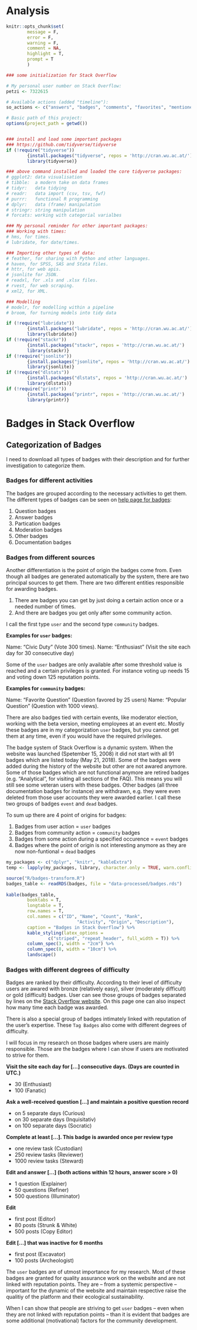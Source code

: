 # Analysis

```r
knitr::opts_chunk$set(
        message = F,
        error = F,
        warning = F,
        comment = NA,
        highlight = T,
        prompt = T
        )

### some initialization for Stack Overflow

# My personal user number on Stack Overflow: 
petzi <- 7322615

# Available actions (added "timeline"):
so_actions <- c("answers", "badges", "comments", "favorites", "mentioned", "network-activity", "posts", "questions", "reputation", "reputation-history", "suggested-edits", "tags", "top-answer-tags", "top-question-tags", "top-tags", "privileges", "notifications", "moderators", "timeline")

# Basic path of this project:
options(project_path = getwd())


### install and load some important packages
### https://github.com/tidyverse/tidyverse
if (!require("tidyverse"))
        {install.packages("tidyverse", repos = 'http://cran.wu.ac.at/')
        library(tidyverse)}

### above command installed and loaded the core tidyverse packages:
# ggplot2: data visualisation
# tibble:  a modern take on data frames
# tidyr:   data tidying
# readr:   data import (csv, tsv, fwf)
# purrr:   functional R programming
# dplyr:   data (frame) manipulation
# stringr: string manipulation
# forcats: working with categorial varialbes

### My personal reminder for other important packages:
### Working with times:
# hms, for times.
# lubridate, for date/times.

### Importing other types of data:
# feather, for sharing with Python and other languages.
# haven, for SPSS, SAS and Stata files.
# httr, for web apis.
# jsonlite for JSON.
# readxl, for .xls and .xlsx files.
# rvest, for web scraping.
# xml2, for XML.

### Modelling
# modelr, for modelling within a pipeline
# broom, for turning models into tidy data

if (!require("lubridate"))
        {install.packages("lubridate", repos = 'http://cran.wu.ac.at/')
        library(lubridate)}
if (!require("stackr"))
        {install.packages("stackr", repos = 'http://cran.wu.ac.at/')
        library(stackr)}
if (!require("jsonlite"))
        {install.packages("jsonlite", repos = 'http://cran.wu.ac.at/')
        library(jsonlite)}
if (!require("dlstats"))
        {install.packages("dlstats", repos = 'http://cran.wu.ac.at/')
        library(dlstats)}
if (!require("printr"))
        {install.packages("printr", repos = 'http://cran.wu.ac.at/')
        library(printr)}

```


# Badges in Stack Overflow

## Categorization of Badges

I need to download all types of badges with their description and for further investigation to categorize them. 


### Badges for different activities

The badges are grouped according to the necessary activities to get them. The different types of badges can be seen on [help page for badges](https://stackoverflow.com/help/badges):

1) Question badges
2) Answer badges
3) Partication badges
4) Moderation badges
5) Other badges
6) Documentation badges

### Badges from different sources 

Another differentiation is the point of origin the badges come from. Even though all badges are generated automatically by the system, there are two principal sources to get them. There are two different entities responsible for awarding badges. 

1. There are badges you can get by just doing a certain action once or a needed number of times. 
2. And there are badges you get only after some community action. 

I call the first type `user` and the second type `community` badges.

**Examples for `user` badges:**

Name: "Civic Duty" (Vote 300 times). 
Name: "Enthusiast" (Visit the site each day for 30 consecutive day)

Some of the `user` badges are only available after some threshold value is reached and a certain privileges is granted. For instance voting up needs 15 and voting down 125 reputation points. 

**Examples for `community` badges:**

Name: "Favorite Question" (Question favored by 25 users)
Name: "Popular Question" (Question with 1000 views).

There are also badges tied with certain events, like moderator election, working with the beta version, meeting employees at an event etc. Mostly these badges are in my categorization `user` badges, but you cannot get them at any time, even if you would have the required privileges.

The badge system of Stack Overflow is a dynamic system. When the website was launched (Spetember 15, 2008) it did not start with all 91 badges which are listed today (May 21, 2018). Some of the badges were added during the history of the website but other are not awared anymore. Some of those badges which are not functional anymore are retired badges (e.g. "Analytical", for visiting all sections of the FAQ). This means you will still see some veteran users with these badges. Other badges (all three documentation badges for instance) are withdrawn, e.g. they were even deleted from those user accounts they were awarded earlier. I call these two groups of badges `event` and `dead` badges.

To sum up there are 4 point of origins for badges:

1) Badges from user action = `user` badges
2) Badges from community action = `community` badges
3) Badges from some action during a specified occurence = `event` badges
4) Badges where the point of origin is not interesting anymore as they are now non-funtional = `dead` badges  


```r
my_packages <- c("dplyr", "knitr", "kableExtra")
temp <- lapply(my_packages, library, character.only = TRUE, warn.conflicts = FALSE)

source("R/badges-transform.R")
badges_table <- readRDS(badges, file = "data-processed/badges.rds")
        
kable(badges_table, 
        booktabs = T, 
        longtable = T,
        row.names = T,
        col.names = c("ID", "Name", "Count", "Rank",
                           "Activity", "Origin", "Description"),
        caption = "Badges in Stack Overflow") %>%
        kable_styling(latex_options = 
                c("striped", "repeat_header", full_width = T)) %>%
        column_spec(3, width = "2cm") %>%
        column_spec(8, width = "10cm") %>%
        landscape()
```



### Badges with different degrees of difficulty

Badges are ranked by their difficulty. According to their level of difficulty users are awared with bronze (relatively easy), silver (moderately difficult) or gold (difficult) badges. User can see those groups of badges separated by lines on the [Stack Overflow website](https://stackoverflow.com/help/badges). On this page one can also inspect how many time each badge was awarded.

There is also a special group of badges intimately linked with reputation of the user's expertise. These `Tag Badges` also come with different degrees of difficulty.

I will focus in my research on those badges where users are mainly responsible. Those are the badges where I can show if users are motivated to strive for them. 



**Visit the site each day for […] consecutive days. (Days are counted in UTC.)**

* 30 (Enthusiast)
* 100 (Fanatic)

**Ask a well-received question […] and maintain a positive question record**

* on 5 separate days (Curious)
* on 30 separate days (Inquisitativ)
* on 100 separate days (Socratic)

**Complete at least […]. This badge is awarded once per review type**

* one review task (Custodian)
* 250 review tasks (Reviewer)
* 1000 review tasks (Steward)

**Edit and answer […] (both actions within 12 hours, answer score > 0)**

* 1 question (Explainer)
* 50 questions (Refiner)
* 500 questions (Illuminator)

**Edit**

* first post (Editor)
* 80 posts (Strunk & White)
* 500 posts (Copy Editor)

**Edit […] that was inactive for 6 months**

* first post (Excavator)
* 100 posts (Archeologist)


The `user` badges are of utmost importance for my research. Most of these badges are granted for quality assurance work on the website and are not linked with reputation points. They are -- from a systemic perspective -- important for the dynamic of the website and maintain respective raise the qualitiy of the platform and their ecological sustainability.

When I can show that people are striving to get `user` badges -- even when they are not linked with reputation points -- than it is evident that badges are some additional (motivational) factors for the community development.


